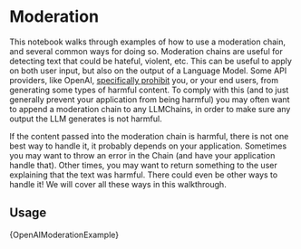 # Moderation

This notebook walks through examples of how to use a moderation chain, and several common ways for doing so. Moderation chains are useful for detecting text that could be hateful, violent, etc. This can be useful to apply on both user input, but also on the output of a Language Model. Some API providers, like OpenAI, [specifically prohibit](https://beta.openai.com/docs/usage-policies/use-case-policy) you, or your end users, from generating some types of harmful content. To comply with this (and to just generally prevent your application from being harmful) you may often want to append a moderation chain to any LLMChains, in order to make sure any output the LLM generates is not harmful.

If the content passed into the moderation chain is harmful, there is not one best way to handle it, it probably depends on your application. Sometimes you may want to throw an error in the Chain (and have your application handle that). Other times, you may want to return something to the user explaining that the text was harmful. There could even be other ways to handle it! We will cover all these ways in this walkthrough.


## Usage

<CodeBlock language="typescript">{OpenAIModerationExample}</CodeBlock>
